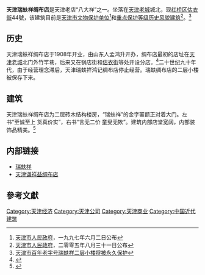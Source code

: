 {{文物保护单位
| 级别 = 省级
| 省区市 = 天津市
| 名称 = 天津瑞蚨祥绸布店
| 图片 = [[File:天津瑞蚨祥鸿记.jpg|200px]]
| 编号 = 3
| 分类 = 近现代重要史迹及代表性建筑
| 时代 = 1908年
| 所在 = [[天津市|天津市]][[红桥区|红桥区]]
| 登录 = 1997年6月2日
}}

'''天津瑞蚨祥绸布店'''是天津老店“八大祥”之一。坐落在[[天津老城|天津老城]]城北，现[[红桥区|红桥区]][[估衣街|估衣街]]44號，该建筑目前是[[天津市文物保护单位|天津市文物保护单位]]<ref>[[天津市人民政府|天津市人民政府]]，一九九七年六月二日公布</ref>和[[天津历史风貌建筑|重点保护等级历史风貌建筑]]<ref>[[天津市人民政府|天津市人民政府]]，二零零五年八月三十一日公布</ref>。<ref>[http://www.chinadaily.com.cn/dfpd/tianjin/2010-11-02/content_1124261.html 天津市百年老字号瑞蚨祥二层小楼将被永久保护]{{Dead link|date=2018年10月 |bot=InternetArchiveBot |fix-attempted=yes }}</ref>

== 历史 ==
天津瑞蚨祥绸布店于1908年开业，由山东人孟鸿升开办，绸布店最初的店址在[[天津老城|天津老城]]北门外竹竿巷，后来又在锅店街和[[估衣街|估衣街]]等处开设分店。<ref>{{Cite web |url=http://www.022net.com/2005/8-10/16352831518.html |title=有商气的天津：瑞蚨祥 |access-date=2010-12-25 |archive-date=2008-03-30 |archive-url=https://web.archive.org/web/20080330190110/http://www.022net.com/2005/8-10/16352831518.html |dead-url=yes }}</ref>二十世纪九十年代，由于经营理念滞后，天津瑞蚨祥鸿记绸布店停止经营。瑞蚨绸布店的二层小楼被保存下来。

== 建筑 ==
{{天津历史风貌建筑
| 省区市 = 天津市
| 名称 = 瑞蚨祥鸿记
| 图片 = 
| 编号 = 
| 等级 = 重点保护
| 时代 = 1908年
| 所在 = [[天津市|天津市]][[红桥区|红桥区]]
| 公布 = 2005年8月31日
}}
天津瑞蚨祥绸布店为二层砖木结构楼房，“瑞蚨祥”的金字匾额正对着大门。左书“至诚至上 货真价实”，右书“言无二价 童叟无欺”。建筑内部店堂宽阔，内部装饰品精美。<ref>{{Cite web |url=http://www.tianjinwe.com/fanfun/cs/201011/t20101103_2351423.html |title=百年商业传奇瑞蚨祥 |access-date=2010-12-25 |archive-date=2011-09-16 |archive-url=https://web.archive.org/web/20110916110510/http://www.tianjinwe.com/fanfun/cs/201011/t20101103_2351423.html |dead-url=no }}</ref>
　
== 内部链接 ==
*[[瑞蚨祥|瑞蚨祥]]
*[[天津谦祥益绸布店|天津谦祥益绸布店]]

==參考文獻==
<div class="references-small">
<references />
</div>

{{老天津卫}}
{{天津市文物保护单位}}
[[Category:天津经济|Category:天津经济]]
[[Category:天津公司|Category:天津公司]]
[[Category:天津商业|Category:天津商业]]
[[Category:中国近代建筑|Category:中国近代建筑]]